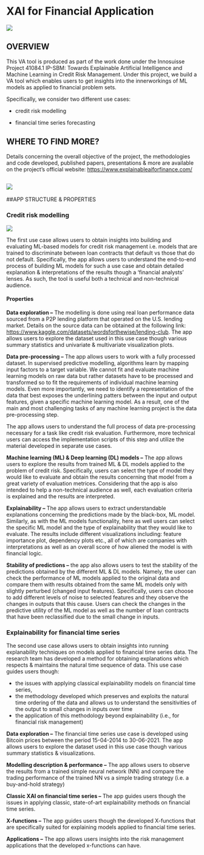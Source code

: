 # XAI for Financial Application

![](images/logo.png)

## OVERVIEW

This VA tool is produced as part of the work done under the Innosuisse Project 41084.1 IP-SBM: Towards Explainable Artificial Intelligence and Machine Learning in Credit Risk Management. Under this project, we build a VA tool which enables users to get insights into the innerworkings of ML models as applied to financial problem sets.

Specifically, we consider two different use cases:

-   credit risk modelling

-   financial time series forecasting

## WHERE TO FIND MORE?

Details concerning the overall objective of the project, the methodologies and code developed, published papers, presentations & more are available on the project's official website: <https://www.explainableaiforfinance.com/>

## ![](images/overview.png)

##APP STRUCTURE & PROPERTIES

### Credit risk modelling

![](images/credit_score.png)

The first use case allows users to obtain insights into building and evaluating ML-based models for credit risk management i.e. models that are trained to discriminate between loan contracts that default vs those that do not default. Specifically, the app allows users to understand the end-to-end process of building ML models for such a use case and obtain detailed explanation & interpretations of the results though a 'financial analysts' lenses. As such, the tool is useful both a technical and non-technical audience.

#### Properties

**Data exploration --** The modelling is done using real loan performance data sourced from a P2P lending platform that operated on the U.S. lending market. Details on the source data can be obtained at the following link: <https://www.kaggle.com/datasets/wordsforthewise/lending-club>. The app allows users to explore the dataset used in this use case though various summary statistics and univariate & multivariate visualization plots.

**Data pre-processing --** The app allows users to work with a fully processed dataset. In supervised predictive modelling, algorithms learn by mapping input factors to a target variable. We cannot fit and evaluate machine learning models on raw data but rather datasets have to be processed and transformed so to fit the requirements of individual machine learning models. Even more importantly, we need to identify a representation of the data that best exposes the underlining patters between the input and output features, given a specific machine learning model. As a result, one of the main and most challenging tasks of any machine learning project is the data pre-processing step.

The app allows users to understand the full process of data pre-processing necessary for a task like credit risk evaluation. Furthermore, more technical users can access the implementation scripts of this step and utilize the material developed in separate use cases. 

**Machine learning (ML) & Deep learning (DL) models --** The app allows users to explore the results from trained ML & DL models applied to the problem of credit risk. Specifically, users can select the type of model they would like to evaluate and obtain the results concerning that model from a great variety of evaluation metrices. Considering that the app is also intended to help a non-technical audience as well, each evaluation criteria is explained and the results are interpreted.

**Explainability --** The app allows users to extract understandable explanations concerning the predictions made by the black-box, ML model. Similarly, as with the ML models functionality, here as well users can select the specific ML model and the type of explainability that they would like to evaluate. The results include different visualizations including: feature importance plot, dependency plots etc., all of which are companies with interpretations as well as an overall score of how aliened the model is with financial logic.

**Stability of predictions --** the app also allows users to test the stability of the predictions obtained by the different ML & DL models. Namely, the user can check the performance of ML models applied to the original data and compare them with results obtained from the same ML models only with slightly perturbed (changed input features). Specifically, users can choose to add different levels of noise to selected features and they observe the changes in outputs that this cause. Users can check the changes in the predictive utility of the ML model as well as the number of loan contracts that have been reclassified due to the small change in inputs.

### Explainability for financial time series

The second use case allows users to obtain insights into running explanability techniques on models applied to financial time series data. The research team has developed a method for obtaining explanations which respects & maintains the natural time sequence of data. This use case guides users though:

-   the issues with applying classical explainability models on financial time series,
-   the methodology developed which preserves and exploits the natural time ordering of the data and allows us to understand the sensitivities of the output to small changes in inputs over time
-   the application of this methodology beyond explainability (i.e., for financial risk management)

**Data exploration --** The financial time series use case is developed using Bitcoin prices between the period 15-04-2014 to 30-06-2021. The app allows users to explore the dataset used in this use case though various summary statistics & visualizations.

**Modelling description & performance --** The app allows users to observe the results from a trained simple neural network (NN) and compare the trading performance of the trained NN vs a simple trading strategy (i.e. a buy-and-hold strategy)

**Classic XAI on financial time series --** The app guides users though the issues in applying classic, state-of-art explainability methods on financial time series.

**X-functions --** The app guides users though the developed X-functions that are specifically suited for explaining models applied to financial time series.

**Applications --** The app allows users insights into the risk management applications that the developed x-functions can have.
